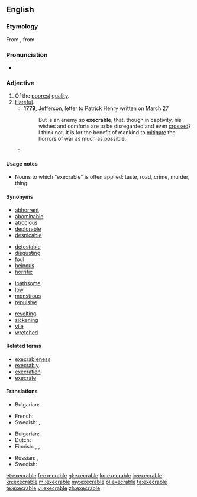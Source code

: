 {{also|exécrable}}
==English==

===Etymology===
From {{etyl|fro|en}} {{term|execrable|lang=fro}}, from {{etyl|la|en}} {{term|execrabilis|lang=la}}

===Pronunciation===
* {{a|US}} {{IPA| /'ɛksɪkɹəbl/|/'ɛksəkɹəbl/}}
*: {{audio|Execrable-pronunciation-us.ogg|Audio (US)}}

===Adjective===
{{en-adj}}

# Of the [[poor]]est [[quality]].
# [[hateful|Hateful]].
#* '''1779''', Jefferson, letter to Patrick Henry written on March 27
#*: But is an enemy so '''execrable''', that, though in captivity, his wishes and comforts are to be disregarded and even [[cross]]ed? I think not. It is for the benefit of mankind to [[mitigate]] the horrors of war as much as possible.
#* {{quote-book
|date = 2001-06-01
|title = Guts: A Comedy of Manners
|first = David
|last = Langford
|authorlink = David Langford
|coauthors = Grant, John
|publisher = Wildside Press
|isbn = 9781587154485
|page = 72
|pageurl = http://books.google.com/books?id=XloXRhUhamIC&pg=PA72&dq=execrable
|passage = The [[arcanely]] [[evil]] words of that [[despicable]], [[loathsome]], [[suppressed]], [[vile]], [[pululating]], [[odious]], [[nictating]], [[repellent]], [[repugnant]], [[noxious]], [[abhorrent]], [[abominable]], [[tory]], '''execrable''', [[nauseous]] work, ''Ye Boke of Guts'', moved as if on a [[conveyor belt]] before his eyes.
}}

====Usage notes====
* Nouns to which "execrable" is often applied: taste, road, crime, murder, thing.

====Synonyms====
{{top4}}
* [[abhorrent]]
* [[abominable]]
* [[atrocious]]
* [[deplorable]]
* [[despicable]]
{{mid4}}
* [[detestable]]
* [[disgusting]]
* [[foul]]
* [[heinous]]
* [[horrific]]
{{mid4}}
* [[loathsome]]
* [[low]]
* [[monstrous]]
* [[repulsive]]
{{mid4}}
* [[revolting]]
* [[sickening]]
* [[vile]]
* [[wretched]]
{{bottom}}

====Related terms====
* [[execrableness]]
* [[execrably]]
* [[execration]]
* [[execrate]]

====Translations====
{{trans-top|of the poorest quality}}
* Bulgarian: {{t+|bg|долен}}
{{trans-mid}}
* French: {{t+|fr|exécrable|m|f}}
* Swedish: {{t+|sv|vedervärdig}}, {{t+|sv|usel}}
{{trans-bottom}}

{{trans-top|hateful}}
* Bulgarian: {{t+|bg|омразен}}
* Dutch: {{t|nl|verfoeilijk}}
* Finnish: {{t+|fi|inhottava}}, {{t+|fi|iljettävä}}, {{t|fi|kuvottava}}
{{trans-mid}}
* Russian: {{t+|ru|отвратительный|m|tr=otvratitel'nyi|sc=Cyrl}}, {{t+|ru|отталкивающий|m|tr=ottálkivajuščij|sc=Cyrl}}
* Swedish: {{t+|sv|avskyvärd}}
{{trans-bottom}}

[[et:execrable]]
[[fr:execrable]]
[[gl:execrable]]
[[ko:execrable]]
[[io:execrable]]
[[kn:execrable]]
[[ml:execrable]]
[[my:execrable]]
[[pl:execrable]]
[[ta:execrable]]
[[te:execrable]]
[[vi:execrable]]
[[zh:execrable]]